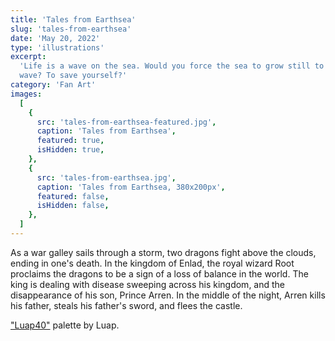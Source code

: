 ```yaml
---
title: 'Tales from Earthsea'
slug: 'tales-from-earthsea'
date: 'May 20, 2022'
type: 'illustrations'
excerpt:
  'Life is a wave on the sea. Would you force the sea to grow still to save one
  wave? To save yourself?'
category: 'Fan Art'
images:
  [
    {
      src: 'tales-from-earthsea-featured.jpg',
      caption: 'Tales from Earthsea',
      featured: true,
      isHidden: true,
    },
    {
      src: 'tales-from-earthsea.jpg',
      caption: 'Tales from Earthsea, 380x200px',
      featured: false,
      isHidden: false,
    },
  ]
---
```


As a war galley sails through a storm, two dragons fight above the clouds,
ending in one's death. In the kingdom of Enlad, the royal wizard Root proclaims
the dragons to be a sign of a loss of balance in the world. The king is dealing
with disease sweeping across his kingdom, and the disappearance of his son,
Prince Arren. In the middle of the night, Arren kills his father, steals his
father's sword, and flees the castle.

<SpacerParagraph />

["Luap40"](https://lospec.com/palette-list/luap-40) palette by Luap.
